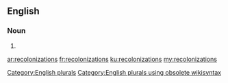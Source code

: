 ==English==

===Noun===
{{head|en}}

# {{plural of|recolonization}}

[[Category:English plurals]][[Category:English plurals using obsolete wikisyntax]]

[[ar:recolonizations]]
[[fr:recolonizations]]
[[ku:recolonizations]]
[[my:recolonizations]]